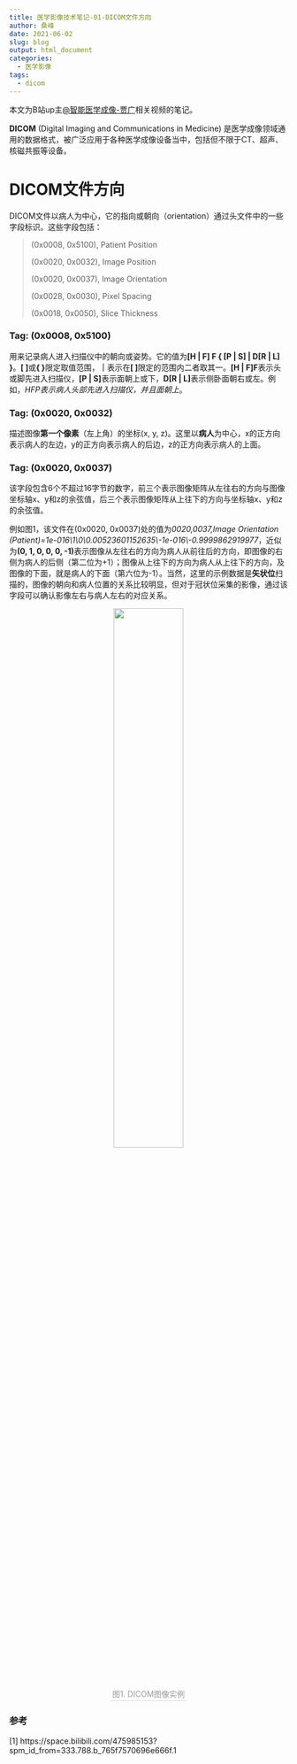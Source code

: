 ```yaml
---
title: 医学影像技术笔记-01-DICOM文件方向
author: 桑峰
date: 2021-06-02
slug: blog
output: html_document
categories:
  - 医学影像
tags:
  - dicom
---
```


本文为B站up主[@智能医学成像-贾广](https://space.bilibili.com/475985153?spm_id_from=333.788.b_765f7570696e666f.1)相关视频的笔记。

**DICOM** (Digital Imaging and Communications in Medicine) 是医学成像领域通用的数据格式，被广泛应用于各种医学成像设备当中，包括但不限于CT、超声、核磁共振等设备。

# DICOM文件方向

DICOM文件以病人为中心，它的指向或朝向（orientation）通过头文件中的一些字段标识。这些字段包括：

> (0x0008, 0x5100), Patient Position
>
> (0x0020, 0x0032), Image Position
> 
> (0x0020, 0x0037), Image Orientation
>
> (0x0028, 0x0030), Pixel Spacing
> 
> (0x0018, 0x0050), Slice Thickness

### Tag: (0x0008, 0x5100)

用来记录病人进入扫描仪中的朝向或姿势。它的值为**[H | F] F { [P | S] | D[R | L] }**。**[ ]**或**{ }**限定取值范围，**｜**表示在**[ ]**限定的范围内二者取其一。**[H | F]F**表示头或脚先进入扫描仪，**[P | S]**表示面朝上或下，**D[R | L]**表示侧卧面朝右或左。例如，*HFP表示病人头部先进入扫描仪，并且面朝上*。

### Tag: (0x0020, 0x0032)

描述图像**第一个像素**（左上角）的坐标(x, y, z)。这里以**病人**为中心，x的正方向表示病人的左边，y的正方向表示病人的后边，z的正方向表示病人的上面。

### Tag: (0x0020, 0x0037)

该字段包含6个不超过16字节的数字，前三个表示图像矩阵从左往右的方向与图像坐标轴x、y和z的余弦值，后三个表示图像矩阵从上往下的方向与坐标轴x、y和z的余弦值。

例如图1，该文件在(0x0020, 0x0037)处的值为*0020,0037,Image Orientation (Patient)=1e-016\\1\\0\\0.00523601152635\\-1e-016\\-0.9999862919977*，近似为**(0, 1, 0, 0, 0, -1)**表示图像从左往右的方向为病人从前往后的方向，即图像的右侧为病人的后侧（第二位为+1）；图像从上往下的方向为病人从上往下的方向，及图像的下面，就是病人的下面（第六位为-1）。当然，这里的示例数据是**矢状位**扫描的，图像的朝向和病人位置的关系比较明显，但对于冠状位采集的影像，通过该字段可以确认影像左右与病人左右的对应关系。


<center>
    <img style="width:50%;" 
    src="./img/Snipaste_2021-06-02_20-53-02.png">
    <br>
    <div style="color:orange; border-bottom: 1px solid #d9d9d9;
    display: inline-block;
    color: #999;
    padding: 2px;">图1. DICOM图像实例</div>
</center>


### 参考

[1] https://space.bilibili.com/475985153?spm_id_from=333.788.b_765f7570696e666f.1